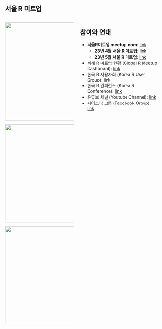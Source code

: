 #  {background-image="../../img/meetup_logo.jpg"}

::: r-fit-text
:::

## 서울 R 미트업 {.smaller}

::: columns
::: column
::: r-stack
![](../../img/seoul-r-meetup-202304.jpg){.fragment width="320"}

::: fragment
![](../../img/seoul-r-meetup-202305.jpg){.fragment width="320"}
:::

::: fragment
![](../../img/seoul-r-meetup-AsiaR.jpg){.fragment width="320"}
:::
:::
:::

::: column
## 참여와 연대

-   **서울R미트업 meetup.com**: [link](https://www.meetup.com/seoul-r-meetup)
    -   **23년 4월 서울 R 미트업**: [link](https://www.meetup.com/seoul-r-meetup/events/292232899/)
    -   **23년 5월 서울 R 미트업**: [link](https://www.meetup.com/seoul-r-meetup/events/292966674/)
-   세계 R 미트업 현황 (Global R Meetup Dashboard): [link](https://r-community.org/usergroups/)
-   한국 R 사용자회 (Korea R User Group): [link](https://r2bit.com/)
-   한국 R 컨퍼런스 (Korea R Conference): [link](https://use-r.kr/)
-   유튜브 채널 (Youtube Channel): [link](https://www.youtube.com/channel/UCW-epmIvjBEhhVXw_F0Nqbw)
-   페이스북 그룹 (Facebook Group): [link](https://www.facebook.com/groups/tidyverse)
:::
:::

